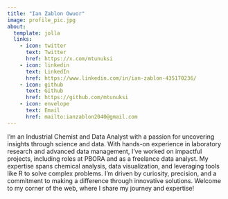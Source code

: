 ```yaml
---
title: "Ian Zablon Owuor"
image: profile_pic.jpg
about:
  template: jolla
  links:
    - icon: twitter
      text: Twitter
      href: https://x.com/mtunuksi
    - icon: linkedin
      text: LinkedIn
      href: https://www.linkedin.com/in/ian-zablon-435170236/
    - icon: github
      text: Github
      href: https://github.com/mtunuksi
    - icon: envelope
      text: Email
      href: mailto:ianzablon2040@gmail.com
---
```


I’m an Industrial Chemist and Data Analyst with a passion for uncovering insights through science and data. With hands-on experience in laboratory research and advanced data management, I’ve worked on impactful projects, including roles at PBORA and as a freelance data analyst. My expertise spans chemical analysis, data visualization, and leveraging tools like R to solve complex problems. I’m driven by curiosity, precision, and a commitment to making a difference through innovative solutions. Welcome to my corner of the web, where I share my journey and expertise!
